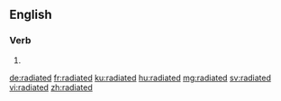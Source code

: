 ==English==

===Verb===
{{head|en|verb form}}

# {{en-past of|radiate}}

[[de:radiated]]
[[fr:radiated]]
[[ku:radiated]]
[[hu:radiated]]
[[mg:radiated]]
[[sv:radiated]]
[[vi:radiated]]
[[zh:radiated]]